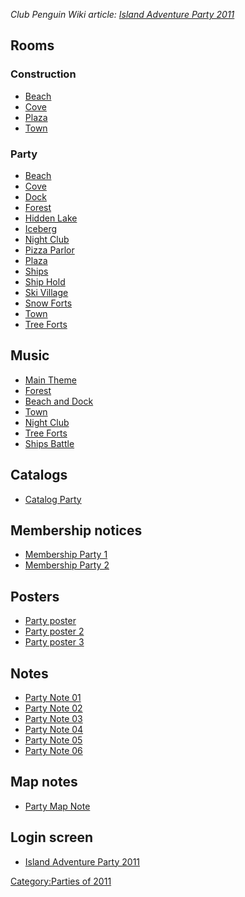 ''Club Penguin Wiki article: [[clubpenguinwiki:Island Adventure Party 2011|Island Adventure Party 2011]]''
==Rooms==
===Construction===
*[[Media:IslandAdventureParty2011ConstBeach.swf|Beach]]
*[[Media:IslandAdventureParty2011ConstCove.swf|Cove]]
*[[Media:IslandAdventureParty2011ConstPlaza.swf|Plaza]]
*[[Media:RoomsTown-IslandAdventureParty2010Pre.swf|Town]]
===Party===
*[[Media:IslandAdventureParty2011Beach.swf|Beach]]
*[[Media:IslandAdventureParty2011Cove.swf|Cove]]
*[[Media:IslandAdventureParty2011Dock.swf|Dock]]
*[[Media:IslandAdventureParty2011Forest.swf|Forest]]
*[[Media:IslandAdventureParty2011Lake.swf|Hidden Lake]]
*[[Media:IslandAdventureParty2011Berg.swf|Iceberg]]
*[[Media:IslandAdventureParty2011Dance.swf|Night Club]]
*[[Media:IslandAdventureParty2011Pizza.swf|Pizza Parlor]]
*[[Media:IslandAdventureParty2011Plaza.swf|Plaza]]
*[[Media:IslandAdventureParty2011Party2.swf|Ships]]
*[[Media:IslandAdventureParty2011Shiphold.swf|Ship Hold]]
*[[Media:IslandAdventureParty2011Village.swf|Ski Village]]
*[[Media:IslandAdventureParty2011Forts.swf|Snow Forts]]
*[[Media:RoomsTown-IslandAdventureParty2011.swf|Town]]
*[[Media:IslandAdventureParty2011Party.swf|Tree Forts]]

==Music==
*[[Media:Music291.swf|Main Theme]]
*[[Media:Music290.swf|Forest]]
*[[Media:Music41.swf|Beach and Dock]]
*[[Media:Music268.swf|Town]]
*[[Media:Music269.swf|Night Club]]
*[[Media:Music267.swf|Tree Forts]]
*[[Media:Music289.swf|Ships Battle]]

==Catalogs==
*[[Media:IslandAdventureParty2011CatalogParty.swf|Catalog Party]]

==Membership notices==
*[[Media:IslandAdventureParty2011MembershipParty1.swf|Membership Party 1]]
*[[Media:IslandAdventureParty2011MembershipParty2.swf|Membership Party 2]]

==Posters==
*[[Media:IslandAdventureParty2011Party poster.swf|Party poster]]
*[[Media:IslandAdventureParty2011Party poster2.swf|Party poster 2]]
*[[Media:IslandAdventureParty2011Party poster3.swf|Party poster 3]]

==Notes==
*[[Media:IslandAdventureParty2011Party note01.swf|Party Note 01]]
*[[Media:IslandAdventureParty2011Party note02.swf|Party Note 02]]
*[[Media:IslandAdventureParty2011Party note03.swf|Party Note 03]]
*[[Media:IslandAdventureParty2011Party note04.swf|Party Note 04]]
*[[Media:IslandAdventureParty2011Party note05.swf|Party Note 05]]
*[[Media:IslandAdventureParty2011Party note06.swf|Party Note 06]]

==Map notes==
*[[Media:IslandAdventureParty2011Party map note.swf|Party Map Note]]

==Login screen==
*[[Media:LoginIslandAdventureParty2011.swf|Island Adventure Party 2011]]
{{Parties}}

[[Category:Parties of 2011]]
